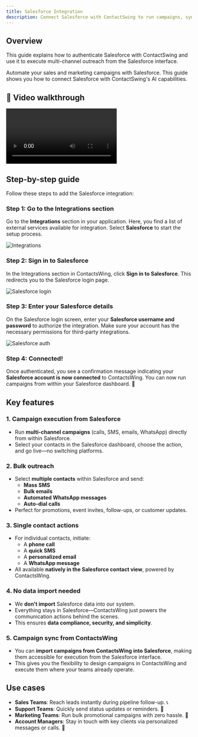 ```yaml
---
title: Salesforce Integration
description: Connect Salesforce with ContactSwing to run campaigns, sync data, and communicate across channels within your CRM.
---
```


## Overview

This guide explains how to authenticate Salesforce with ContactSwing and use it to execute multi-channel outreach from the Salesforce interface.

Automate your sales and marketing campaigns with Salesforce. This guide shows you how to connect Salesforce with ContactSwing's AI capabilities.

## 🎥 Video walkthrough

<div class="card-video">
  <video src="https://storage.googleapis.com/helpsessionvideos/Contactswing/Videos/salesforce.mp4" autoplay playsinline controls title="Salesforce Integration"></video>
</div>


## Step-by-step guide

Follow these steps to add the Salesforce integration:

### Step 1: Go to the Integrations section
Go to the **Integrations** section in your application. Here, you find a list of external services available for integration. Select **Salesforce** to start the setup process.

<img src="https://storage.googleapis.com/helpsessionvideos/Contactswing/images/all.jpg" alt="Integrations" />

### Step 2: Sign in to Salesforce
In the Integrations section in ContactsWing, click **Sign in to Salesforce**. This redirects you to the Salesforce login page.

<img src="https://storage.googleapis.com/helpsessionvideos/Contactswing/images/sf1.jpg" alt="Salesforce login" />


### Step 3: Enter your Salesforce details
On the Salesforce login screen, enter your **Salesforce username and password** to authorize the integration. Make sure your account has the necessary permissions for third-party integrations.

<img src="https://storage.googleapis.com/helpsessionvideos/Contactswing/images/sf2.jpg" alt="Salesforce auth" />


### Step 4: Connected!
Once authenticated, you see a confirmation message indicating your **Salesforce account is now connected** to ContactsWing. You can now run campaigns from within your Salesforce dashboard. 🎉

## Key features

### 1. Campaign execution from Salesforce
- Run **multi-channel campaigns** (calls, SMS, emails, WhatsApp) directly from within Salesforce.
- Select your contacts in the Salesforce dashboard, choose the action, and go live—no switching platforms.

### 2. Bulk outreach
- Select **multiple contacts** within Salesforce and send:
  - **Mass SMS**
  - **Bulk emails**
  - **Automated WhatsApp messages**
  - **Auto-dial calls**
- Perfect for promotions, event invites, follow-ups, or customer updates.

### 3. Single contact actions
- For individual contacts, initiate:
  - A **phone call**
  - A **quick SMS**
  - A **personalized email**
  - A **WhatsApp message**
- All available **natively in the Salesforce contact view**, powered by ContactsWing.

### 4. No data import needed
- We **don't import** Salesforce data into our system.
- Everything stays in Salesforce—ContactsWing just powers the communication actions behind the scenes.
- This ensures **data compliance, security, and simplicity**.

### 5. Campaign sync from ContactsWing
- You can **import campaigns from ContactsWing into Salesforce**, making them accessible for execution from the Salesforce interface.
- This gives you the flexibility to design campaigns in ContactsWing and execute them where your teams already operate.

## Use cases

- **Sales Teams**: Reach leads instantly during pipeline follow-up. 📞
- **Support Teams**: Quickly send status updates or reminders. 📨
- **Marketing Teams**: Run bulk promotional campaigns with zero hassle. 📢
- **Account Managers**: Stay in touch with key clients via personalized messages or calls. 🤝
